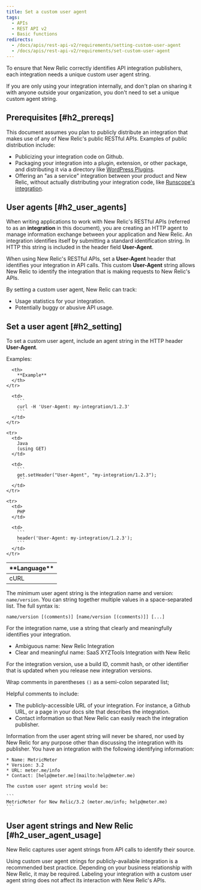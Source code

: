 ```yaml
---
title: Set a custom user agent
tags:
  - APIs
  - REST API v2
  - Basic functions
redirects:
  - /docs/apis/rest-api-v2/requirements/setting-custom-user-agent
  - /docs/apis/rest-api-v2/requirements/set-custom-user-agent
---
```


To ensure that New Relic correctly identifies API integration publishers, each integration needs a unique custom user agent string.

If you are only using your integration internally, and don't plan on sharing it with anyone outside your organization, you don't need to set a unique custom agent string.

## Prerequisites [#h2_prereqs]

This document assumes you plan to publicly distribute an integration that makes use of any of New Relic's public RESTful APIs. Examples of public distribution include:

* Publicizing your integration code on Github.
* Packaging your integration into a plugin, extension, or other package, and distributing it via a directory like [WordPress Plugins](https://wordpress.org/plugins/).
* Offering an "as a service" integration between your product and New Relic, without actually distributing your integration code, like [Runscope's integration](https://www.runscope.com/docs/api-testing/newrelic#connecting).

## User agents [#h2_user_agents]

When writing applications to work with New Relic's RESTful APIs (referred to as an **integration** in this document), you are creating an HTTP agent to manage information exchange between your application and New Relic. An integration identifies itself by submitting a standard identification string. In HTTP this string is included in the header field **User-Agent**.

When using New Relic's RESTful APIs, set a **User-Agent** header that identifies your integration in API calls. This custom **User-Agent** string allows New Relic to identify the integration that is making requests to New Relic's APIs.

By setting a custom user agent, New Relic can track:

* Usage statistics for your integration.
* Potentially buggy or abusive API usage.

## Set a user agent [#h2_setting]

To set a custom user agent, include an agent string in the HTTP header **User-Agent**.

Examples:

<Table>
  <thead>
    <tr>
      <th width={125}>
        **Language**
      </th>

      <th>
        **Example**
      </th>
    </tr>
  </thead>

  <tbody>
    <tr>
      <td>
        cURL
      </td>

      <td>
        ```
        curl -H 'User-Agent: my-integration/1.2.3'
        ```
      </td>
    </tr>

    <tr>
      <td>
        Java  
        (using GET)
      </td>

      <td>
        ```
        get.setHeader("User-Agent", "my-integration/1.2.3");
        ```
      </td>
    </tr>

    <tr>
      <td>
        PHP
      </td>

      <td>
        ```
        header('User-Agent: my-integration/1.2.3');
        ```
      </td>
    </tr>
  </tbody>
</Table>

The minimum user agent string is the integration name and version: `name/version`. You can string together multiple values in a space-separated list. The full syntax is:

```
name/version [(comments)] [name/version [(comments)]] [...]​
```

For the integration name, use a string that clearly and meaningfully identifies your integration.

* <Icon name="fe-x"/>
  Ambiguous name: New Relic Integration
* <Icon name="fe-check"/>
  Clear and meaningful name: SaaS XYZTools Integration with New Relic

For the integration version, use a build ID, commit hash, or other identifier that is updated when you release new integration versions.

Wrap comments in parentheses `()` as a semi-colon separated list;

Helpful comments to include:

* The publicly-accessible URL of your integration. For instance, a Github URL, or a page in your docs site that describes the integration.
* Contact information so that New Relic can easily reach the integration publisher.

<Callout variant="tip">
  Information from the user agent string will never be shared, nor used by New Relic for any purpose other than discussing the integration with its publisher.
</Callout>

<CollapserGroup>
  <Collapser title="Set custom user-agent for your integration">
    You have an integration with the following identifying information:

    * Name: MetricMeter
    * Version: 3.2
    * URL: meter.me/info
    * Contact: [help@meter.me](mailto:help@meter.me)

    The custom user agent string would be:

    ```
    MetricMeter for New Relic/3.2 (meter.me/info; help​@​meter.me)
    ```
  </Collapser>
</CollapserGroup>

## User agent strings and New Relic [#h2_user_agent_usage]

New Relic captures user agent strings from API calls to identify their source.

Using custom user agent strings for publicly-available integration is a recommended best practice. Depending on your business relationship with New Relic, it may be required. Labeling your integration with a custom user agent string does not affect its interaction with New Relic's APIs.
